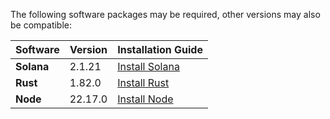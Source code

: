 The following software packages may be required, other versions may also be compatible:

| Software   | Version | Installation Guide                                      |
| ---------- | ------- | ------------------------------------------------------- |
| **Solana** | 2.1.21  | [Install Solana](https://docs.anza.xyz/cli/install)     |
| **Rust**   | 1.82.0  | [Install Rust](https://www.rust-lang.org/tools/install) |
| **Node**   | 22.17.0 | [Install Node](https://nodejs.org/en/download/)         |
